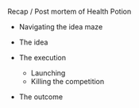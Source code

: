 


Recap / Post mortem of Health Potion

* Navigating the idea maze

* The idea

* The execution
	* Launching
	* Killing the competition

* The outcome